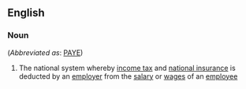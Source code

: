 ==English==

===Noun===
{{wikipedia|PAYE}}
{{en-noun|sg=[[pay]] as you [[earn]]|-}} (''Abbreviated as'': [[PAYE]])

#{{UK}} The national system whereby [[income tax]] and [[national insurance]] is deducted by an [[employer]] from the [[salary]] or [[wages]] of an [[employee]]